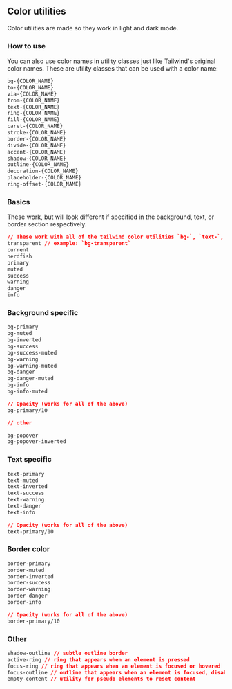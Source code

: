 <DocsPageHeader
	title="Utility classes and CSS variables"
	description="Additional utility classes and CSS variables that NerdfishUI uses for components."
/>

## Color utilities

Color utilities are made so they work in light and dark mode.

### How to use

You can also use color names in utility classes just like Tailwind's original
color names. These are utility classes that can be used with a color name:

```css
bg-{COLOR_NAME}
to-{COLOR_NAME}
via-{COLOR_NAME}
from-{COLOR_NAME}
text-{COLOR_NAME}
ring-{COLOR_NAME}
fill-{COLOR_NAME}
caret-{COLOR_NAME}
stroke-{COLOR_NAME}
border-{COLOR_NAME}
divide-{COLOR_NAME}
accent-{COLOR_NAME}
shadow-{COLOR_NAME}
outline-{COLOR_NAME}
decoration-{COLOR_NAME}
placeholder-{COLOR_NAME}
ring-offset-{COLOR_NAME}
```

### Basics

These work, but will look different if specified in the background, text, or
border section respectively.

```css
// These work with all of the tailwind color utilities `bg-`, `text-`, `border-`, `ring-`, ...
transparent // example: `bg-transparent`
current
nerdfish
primary
muted
success
warning
danger
info
```

### Background specific

```css
bg-primary
bg-muted
bg-inverted
bg-success
bg-success-muted
bg-warning
bg-warning-muted
bg-danger
bg-danger-muted
bg-info
bg-info-muted

// Opacity (works for all of the above)
bg-primary/10

// other

bg-popover
bg-popover-inverted
```

### Text specific

```css
text-primary
text-muted
text-inverted
text-success
text-warning
text-danger
text-info

// Opacity (works for all of the above)
text-primary/10
```

### Border color

```css
border-primary
border-muted
border-inverted
border-success
border-warning
border-danger
border-info

// Opacity (works for all of the above)
border-primary/10
```

### Other

```css
shadow-outline // subtle outline border
active-ring // ring that appears when an element is pressed
focus-ring // ring that appears when an element is focused or hovered
focus-outline // outline that appears when an element is focused, disabled default outline
empty-content // utility for pseudo elements to reset content
```
